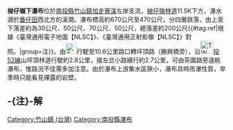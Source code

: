 {{Infobox waterfall
| name = 梯仔嶺下瀑布
| photo = 由山坪頂林道眺望瀑布.jpg
| photo_width = 275
| photo_caption =
| map =
| map_width =
| lat_d = |lat_m = |lat_s = |lat_NS =
| long_d = |long_m = |long_s = |long_EW =
| region =
| source =
| coords_ref = {{座標|23|39|48.90|N|120|42|11.30|E|}}
| location = [[台灣|台灣]][[南投縣|南投縣]][[竹山鎮_(台灣)|竹山鎮]]
| type = 時雨瀑
| elevation = 670～470公尺
| height = 200公尺
| height_longest = 70公尺
| number_drops = 4
| width =
| average_width =
| watercourse = [[濁水溪|濁水溪]] - [[清水溪|清水溪]] - [[加走寮溪|加走寮溪]]支流
| average_flow =
| world_rank =
}}
'''梯仔嶺下瀑布'''位於[[南投縣|南投縣]][[竹山鎮_(台灣)|竹山鎮]][[加走寮溪|加走寮溪]]左岸支流，[[梯仔嶺林道|梯仔嶺林道]]11.5K下方，瀑水源於[[番仔田|番仔田]]西北方的溪澗。瀑布標高約670公尺至470公尺，分四層跌落，由上至下落差約為30公尺、50公尺、70公尺、50公尺，總落差約200公尺{{#tag:ref|根據《臺灣通用電子地圖【NLSC】》、《臺灣通用正射影像【NLSC】》對照。|group=注}}。由[[File:TW_CHW149.svg|25px]]行駛至10.6公里路口轉坪頂路（勝興橋旁），沿[[File:TW_THWnt52.png|30px]][[投52線|投52線]]山坪頂林道行駛約2.8公里，接左岔小路續行約2.7公里，可由茶園路旁遠眺瀑布，惟路況不佳需多加注意。由於瀑布上游集水區狹小，瀑布具時雨瀑性質，旱季時只能看見裸露的岩壁。
 
== -{注}-解 ==
{{reflist|group=注}}
 
{{TW-geo-stub}}
{{台灣瀑布}}
 
[[Category:竹山鎮_(台灣)|Category:竹山鎮 (台灣)]]
[[Category:南投縣瀑布|Category:南投縣瀑布]]